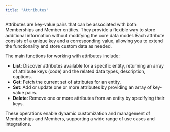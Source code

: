 ---
title: "Attributes"
---
Attributes are key-value pairs that can be associated with both Memberships and Member entities. They provide a flexible way to store additional information without modifying the core data model. Each attribute consists of a unique key and a corresponding value, allowing you to extend the functionality and store custom data as needed.

The main functions for working with attributes include:

- **List**: Discover attributes available for a specific entity, returning an array of attribute keys (code) and the related data types, description, captions.
- **Get**: Fetch the current set of attributes for an entity.
- **Set**: Add or update one or more attributes by providing an array of key-value pairs.
- **Delete**: Remove one or more attributes from an entity by specifying their keys.

These operations enable dynamic customization and management of Memberships and Members, supporting a wide range of use cases and integrations.
